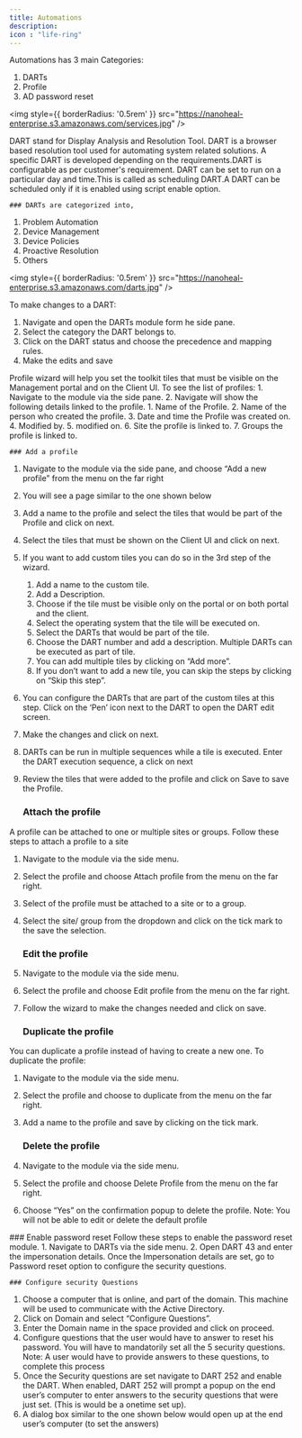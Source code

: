 ---
title: Automations
description: 
icon : "life-ring" 
---

Automations has 3 main Categories:
1. DARTs
2. Profile
3. AD password reset

<img
  style={{ borderRadius: '0.5rem' }}
  src="https://nanoheal-enterprise.s3.amazonaws.com/services.jpg"
/>

<Tabs>
  <Tab title="DARTs">
DART stand for Display Analysis and Resolution Tool. DART is a browser based resolution tool used for automating system related solutions.
A specific DART is developed depending on the requirements.DART is configurable as per customer's requirement.
DART can be set to run on a particular day and time.This is called as scheduling DART.A DART can be scheduled only if it is enabled using script enable option.

    ### DARTs are categorized into,
1. Problem Automation
2. Device Management
3. Device Policies
4. Proactive Resolution
5. Others

<img
  style={{ borderRadius: '0.5rem' }}
  src="https://nanoheal-enterprise.s3.amazonaws.com/darts.jpg"
/>

To make changes to a DART:
1. Navigate and open the DARTs module form he side pane.
2. Select the category the DART belongs to.
3. Click on the DART status and choose the precedence and mapping rules.
4. Make the edits and save
  </Tab>


  <Tab title="Profile Wizard">
Profile wizard will help you set the toolkit tiles that must be visible on the Management portal and on the Client UI. To see the list of profiles:
1. Navigate to the module via the side pane.
2. Navigate will show the following details linked to the profile.
    1. Name of the Profile.
    2. Name of the person who created the profile.
    3. Date and time the Profile was created on.
    4. Modified by.
    5. modified on.
    6. Site the profile is linked to.
    7. Groups the profile is linked to.

    ### Add a profile
1. Navigate to the module via the side pane, and choose “Add a new profile” from the menu on the far right
2. You will see a page similar to the one shown below
3. Add a name to the profile and select the tiles that would be part of the Profile and click on next.
4. Select the tiles that must be shown on the Client UI and click on next.
5. If you want to add custom tiles you can do so in the 3rd step of the wizard.
    1. Add a name to the custom tile.
    2. Add a Description.
    3.  Choose if the tile must be visible only on the portal or on both portal and the client.
    4. Select the operating system that the tile will be executed on.
    5. Select the DARTs that would be part of the tile.
    6. Choose the DART number and add a description. Multiple DARTs can be executed as part of tile.
    7. You can add multiple tiles by clicking on “Add more”.
    8. If you don’t want to add a new tile, you can skip the steps by clicking on “Skip this step”.
6. You can configure the DARTs that are part of the custom tiles at this step. Click on the ‘Pen’ icon next to the DART to open the DART edit screen.
7. Make the changes and click on next.
8. DARTs can be run in multiple sequences while a tile is executed. Enter the DART execution sequence, a click on next
9. Review the tiles that were added to the profile and click on Save to save the Profile.

    ### Attach the profile
A profile can be attached to one or multiple sites or groups. Follow these steps to attach a profile to a site
1. Navigate to the module via the side menu.
2. Select the profile and choose Attach profile from the menu on the far right.
3. Select of the profile must be attached to a site or to a group.
4. Select the site/ group from the dropdown and click on the tick mark to the save the selection.

    ### Edit the profile
1. Navigate to the module via the side menu.
2. Select the profile and choose Edit profile from the menu on the far right.
3. Follow the wizard to make the changes needed and click on save.

    ### Duplicate the profile
You can duplicate a profile instead of having to create a new one. To duplicate the profile:
1. Navigate to the module via the side menu.
2. Select the profile and choose to duplicate from the menu on the far right.
3. Add a name to the profile and save by clicking on the tick mark.


    ### Delete the profile
1. Navigate to the module via the side menu.
2. Select the profile and choose Delete Profile from the menu on the far right.
3. Choose “Yes” on the confirmation popup to delete the profile.
Note: You will not be able to edit or delete the default profile

  </Tab>

  <Tab title="Password reset">
  ### Enable password  reset
   Follow these steps to enable the password reset module.
1. Navigate to DARTs via the side menu.
2. Open DART 43 and enter the impersonation details.
Once the Impersonation details are set, go to Password reset option to configure the security questions.

    ### Configure security Questions
1. Choose a computer that is online, and part of the domain. This machine will be used to communicate with the Active Directory.
2. Click on Domain and select “Configure Questions”.
3. Enter the Domain name in the space provided and click on proceed.
4. Configure questions that the user would have to answer to reset his password. You will have to mandatorily set all the 5 security questions.
Note: A user would have to provide answers to these questions, to complete this process
5. Once the Security questions are set navigate to DART 252 and enable the DART. When enabled, DART 252 will prompt a popup on the end user’s computer to enter answers to the security questions that were just set. (This is would be a onetime set up).
6. A dialog box similar to the one shown below would open up at the end user’s computer (to set the answers)

  </Tab>
</Tabs>
